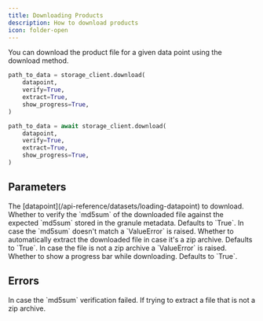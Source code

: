 ```yaml
---
title: Downloading Products
description: How to download products
icon: folder-open
---
```


You can download the product file for a given data point using the download method.

<RequestExample>

```python Python (Sync)
path_to_data = storage_client.download(
    datapoint,
    verify=True,
    extract=True,
    show_progress=True,
)
```

```python Python (Async)
path_to_data = await storage_client.download(
    datapoint,
    verify=True,
    extract=True,
    show_progress=True,
)
```

</RequestExample>

## Parameters

<ParamField path="datapoint" type="xarray.Dataset">
  The [datapoint](/api-reference/datasets/loading-datapoint) to download.
</ParamField>
<ParamField path="verify" type="bool">
  Whether to verify the `md5sum` of the downloaded file against the expected `md5sum` stored in the granule metadata.
  Defaults to `True`. In case the `md5sum` doesn't match a `ValueError` is raised.
</ParamField>
<ParamField path="extract" type="bool">
  Whether to automatically extract the downloaded file in case it's a zip archive. Defaults to `True`. In case the file
  is not a zip archive a `ValueError` is raised.
</ParamField>
<ParamField path="show_progress" type="bool">
  Whether to show a progress bar while downloading. Defaults to `True`.
</ParamField>

## Errors

<ParamField path="ValueError" type="md5sum mismatch: The downloaded file is corrupt.">
  In case the `md5sum` verification failed.
</ParamField>
<ParamField path="ValueError" type="Failed to extract: The downloaded file is not a zip file.">
  If trying to extract a file that is not a zip archive.
</ParamField>
